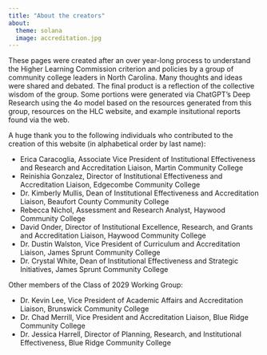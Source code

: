 ```yaml
---
title: "About the creators"
about:
  theme: solana
  image: accreditation.jpg
---
```


These pages were created after an over year-long process to understand the Higher Learning Commission criterion and policies by a group of community college leaders in North Carolina. Many thoughts and ideas were shared and debated. The final product is a reflection of the collective wisdom of the group. Some portions were generated via ChatGPT's Deep Research using the 4o model based on the resources generated from this group, resources on the HLC website, and example insitutional reports found via the web.

A huge thank you to the following individuals who contributed to the creation of this website (in alphabetical order by last name):

- Erica Caracoglia, Associate Vice President of Institutional Effectiveness and Research and Accreditation Liaison, Martin Community College
- Reinishia Gonzalez, Director of Institutional Effectiveness and Accreditation Liaison, Edgecombe Community College
- Dr. Kimberly Mullis, Dean of Institutional Effectiveness and Accreditation Liaison, Beaufort County Community College
- Rebecca Nichol, Assessment and Research Analyst, Haywood Community College
- David Onder, Director of Institutional Excellence, Research, and Grants and Accreditation Liaison, Haywood Community College
- Dr. Dustin Walston, Vice President of Curriculum and Accreditation Liaison, James Sprunt Community College
- Dr. Crystal White, Dean of Institutional Effectiveness and Strategic Initiatives, James Sprunt Community College

Other members of the Class of 2029 Working Group:

- Dr. Kevin Lee, Vice President of Academic Affairs and Accreditation Liaison, Brunswick Community College
- Dr. Chad Merrill, Vice President and Accreditation Liaison, Blue Ridge Community College
- Dr. Jessica Harrell, Director of Planning, Research, and Institutional Effectiveness, Blue Ridge Community College
